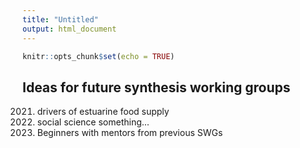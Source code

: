 ```yaml
---
title: "Untitled"
output: html_document
---
```


```r
knitr::opts_chunk$set(echo = TRUE)
```

## Ideas for future synthesis working groups
2021. drivers of estuarine food supply
2023. social science something...
2024. Beginners with mentors from previous SWGs